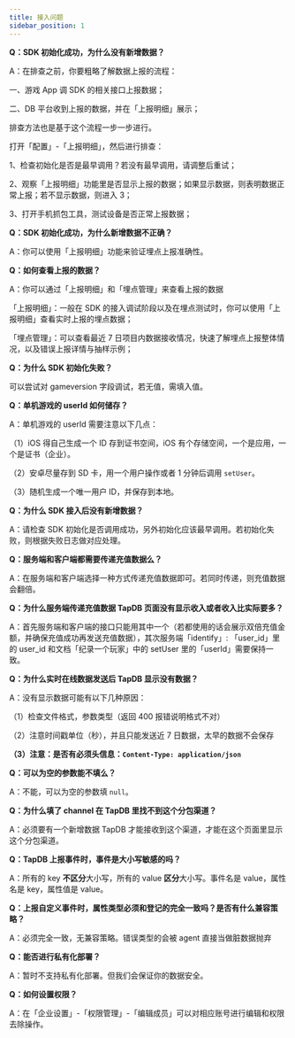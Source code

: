 ```yaml
---
title: 接入问题
sidebar_position: 1
---
```


**Q：SDK 初始化成功，为什么没有新增数据？**

A：在排查之前，你要粗略了解数据上报的流程：

一、游戏 App 调 SDK 的相关接口上报数据；

二、DB 平台收到上报的数据，并在「上报明细」展示；

排查方法也是基于这个流程一步一步进行。

打开「配置」-「上报明细」，然后进行排查：

1、检查初始化是否是最早调用？若没有最早调用，请调整后重试；

2、观察「上报明细」功能里是否显示上报的数据；如果显示数据，则表明数据正常上报；若不显示数据，则进入 3；

3、打开手机抓包工具，测试设备是否正常上报数据；

**Q：SDK 初始化成功，为什么新增数据不正确？**

A：你可以使用「上报明细」功能来验证埋点上报准确性。

**Q：如何查看上报的数据？**

A：你可以通过「上报明细」和「埋点管理」来查看上报的数据

「上报明细」：一般在 SDK 的接入调试阶段以及在埋点测试时，你可以使用「上报明细」查看实时上报的埋点数据；

「埋点管理」：可以查看最近 7 日项目内数据接收情况，快速了解埋点上报整体情况，以及错误上报详情与抽样示例；

**Q：为什么 SDK 初始化失败？**

可以尝试对 gameversion 字段调试，若无值，需填入值。

**Q：单机游戏的 userId 如何储存？**

A：单机游戏的 userId 需要注意以下几点：

（1）iOS 得自己生成一个 ID 存到证书空间，iOS 有个存储空间，一个是应用，一个是证书（企业）。

（2）安卓尽量存到 SD 卡，用一个用户操作或者 1 分钟后调用 `setUser`。

（3）随机生成一个唯一用户 ID，并保存到本地。

**Q：为什么 SDK 接入后没有新增数据？**

A：请检查 SDK 初始化是否调用成功，另外初始化应该最早调用。若初始化失败，则根据失败日志做对应处理。

**Q：服务端和客户端都需要传递充值数据么？**

A：在服务端和客户端选择一种方式传递充值数据即可。若同时传递，则充值数据会翻倍。

**Q：为什么服务端传递充值数据 TapDB 页面没有显示收入或者收入比实际要多？**

A：首先服务端和客户端的接口只能用其中一个（若都使用的话会展示双倍充值金额，并确保充值成功再发送充值数据），其次服务端「identify」: 「user_id」里的 user_id 和文档「纪录一个玩家」中的 setUser 里的「userId」需要保持一致。

**Q：为什么实时在线数据发送后 TapDB 显示没有数据？**

A：没有显示数据可能有以下几种原因：

（1）检查文件格式，参数类型（返回 400 报错说明格式不对）

（2）注意时间戳单位（秒），并且只能发送近 7 日数据，太早的数据不会保存

**（3）注意：是否有必须头信息：`Content-Type: application/json`**

**Q：可以为空的参数能不填么？**

A：不能，可以为空的参数填 `null`。

**Q：为什么填了 channel 在 TapDB 里找不到这个分包渠道？**

A：必须要有一个新增数据 TapDB 才能接收到这个渠道，才能在这个页面里显示这个分包渠道。

**Q：TapDB 上报事件时，事件是大小写敏感的吗？**

A：所有的 key **不区分**大小写，所有的 value **区分**大小写。事件名是 value，属性名是 key，属性值是 value。

**Q：上报自定义事件时，属性类型必须和登记的完全一致吗？是否有什么兼容策略？**

A：必须完全一致，无兼容策略。错误类型的会被 agent 直接当做脏数据抛弃

**Q：能否进行私有化部署？**

A：暂时不支持私有化部署。但我们会保证你的数据安全。

**Q：如何设置权限？**<br/>

A：在「企业设置」-「权限管理」-「编辑成员」可以对相应账号进行编辑和权限去除操作。
